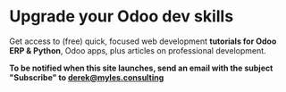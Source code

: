 # Upgrade your Odoo dev skills

Get access to (free) quick, focused web development **tutorials for Odoo ERP & Python**, Odoo apps, plus articles on professional development.

**To be notified when this site launches, send an email with the subject "Subscribe" to derek@myles.consulting**
